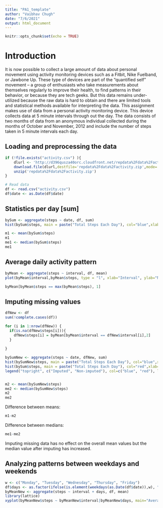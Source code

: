 ```yaml
---
title: "PA1_template"
author: "Vaibhav Chugh"
date: "7/6/2021"
output: html_document
---
```


```r
knitr::opts_chunk$set(echo = TRUE)
```

# Introduction
It is now possible to collect a large amount of data about personal movement using activity monitoring devices such as a Fitbit, Nike Fuelband, or Jawbone Up. These type of devices are part of the “quantified self” movement – a group of enthusiasts who take measurements about themselves regularly to improve their health, to find patterns in their behavior, or because they are tech geeks. But this data remains under-utilized because the raw data is hard to obtain and there are limited tools and statistical methods available for interpreting the data. This assignment makes use of data from a personal activity monitoring device. This device collects data at 5 minute intervals through out the day. The data consists of two months of data from an anonymous individual collected during the months of October and November, 2012 and include the number of steps taken in 5 minute intervals each day.

## Loading and preprocessing the data

```r
if (!file.exists("activity.csv") ){
    dlurl <- 'http://d396qusza40orc.cloudfront.net/repdata%2Fdata%2Factivity.zip'  
    download.file(dlurl,destfile='repdata%2Fdata%2Factivity.zip',mode='wb')  
    unzip('repdata%2Fdata%2Factivity.zip')
}

# Read data
df <- read.csv("activity.csv")
df$date <- as.Date(df$date)
```

## Statistics per day [sum]


```r
bySum <- aggregate(steps ~ date, df, sum)
hist(bySum$steps, main = paste("Total Steps Each Day"), col="blue",xlab="Number of Steps")

m1 <- mean(bySum$steps)
m1
me1 <- median(bySum$steps)
me1
```

## Average daily activity pattern
 
```r
byMean <- aggregate(steps ~ interval, df, mean)
plot(byMean$interval,byMean$steps, type = "l", xlab="Interval", ylab="Number of Steps",main="Average Number of Steps per Day by Interval")

byMean[byMean$steps == max(byMean$steps), 1]
```

## Imputing missing values

```r

dfNew <- df
sum(!complete.cases(df))

for (i in 1:nrow(dfNew)) {
  if(is.na(dfNew$steps[i])){
    dfNew$steps[i] = byMean[byMean$interval == dfNew$interval[i],2]
  }
  
}

bySumNew <- aggregate(steps ~ date, dfNew, sum)
hist(bySumNew$steps, main = paste("Total Steps Each Day"), col="blue",xlab="Number of Steps")
hist(bySum$steps, main = paste("Total Steps Each Day"), col="red",xlab="Number of Steps",add=T)
legend("topright", c("Imputed", "Non-imputed"), col=c("blue", "red"), lwd=10)


m2 <- mean(bySumNew$steps)
me2 <- median(bySumNew$steps)
m2
me2

```
Difference between means:
``` r
m1-m2
```
Difference between medians:
``` r
me1-me2
```

Imputing missing data has no effect on the overall mean values but the median value after imputing has increased.

## Analyzing patterns between weekdays and weekends


```r
w <- c("Monday", "Tuesday", "Wednesday", "Thursday", "Friday")
df$days <- as.factor(ifelse(is.element(weekdays(as.Date(df$date)),w), "Weekday", "Weekend"))
byMeanNew <- aggregate(steps ~ interval + days, df, mean)
library(lattice)
xyplot(byMeanNew$steps ~ byMeanNew$interval|byMeanNew$days, main="Average Steps per Day by Interval",xlab="Interval", ylab="Steps",layout=c(1,2), type="l")
```



